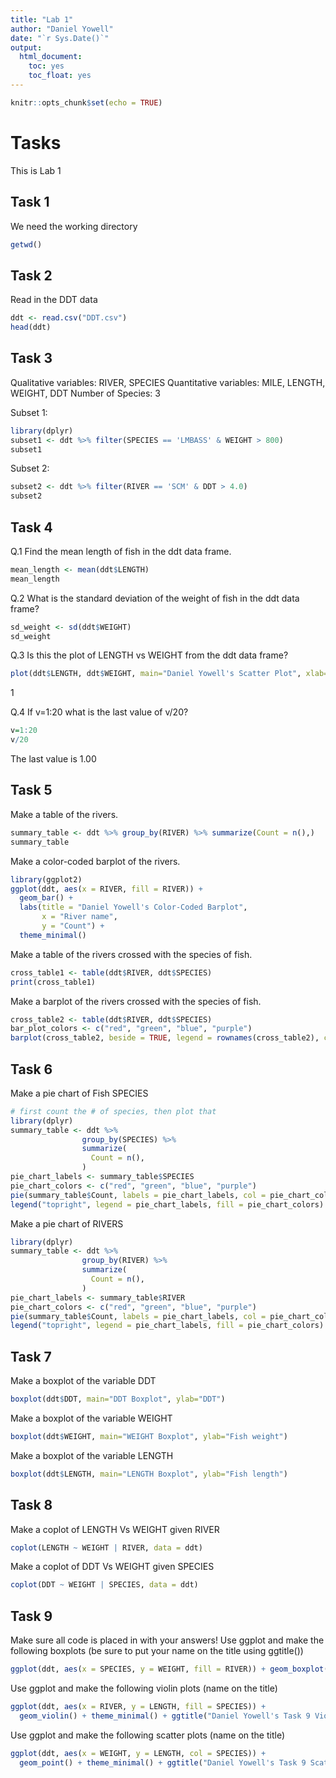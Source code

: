 ```yaml
---
title: "Lab 1"
author: "Daniel Yowell"
date: "`r Sys.Date()`"
output: 
  html_document:
    toc: yes
    toc_float: yes
---
```


```r
knitr::opts_chunk$set(echo = TRUE)
```

# Tasks

This is Lab 1

## Task 1

We need the working directory

```r
getwd()
```

## Task 2

Read in the DDT data

```r
ddt <- read.csv("DDT.csv")
head(ddt)
```

## Task 3

Qualitative variables: RIVER, SPECIES
Quantitative variables: MILE, LENGTH, WEIGHT, DDT
Number of Species: 3

Subset 1:
```r
library(dplyr)
subset1 <- ddt %>% filter(SPECIES == 'LMBASS' & WEIGHT > 800)
subset1
```

Subset 2:
```r
subset2 <- ddt %>% filter(RIVER == 'SCM' & DDT > 4.0)
subset2
```

## Task 4

Q.1 Find the mean length of fish in the ddt data frame.
```r
mean_length <- mean(ddt$LENGTH)
mean_length
```

Q.2 What is the standard deviation of the weight of fish in the ddt data frame?
```r
sd_weight <- sd(ddt$WEIGHT)
sd_weight
```

Q.3 Is this the plot of LENGTH vs WEIGHT from the ddt data frame?
```r
plot(ddt$LENGTH, ddt$WEIGHT, main="Daniel Yowell's Scatter Plot", xlab="WEIGHT", ylab="LENGTH", col="red")
```
1

Q.4 If v=1:20 what is the last value of v/20?
```r
v=1:20
v/20
```
The last value is 1.00

## Task 5

Make a table of the rivers.
```r
summary_table <- ddt %>% group_by(RIVER) %>% summarize(Count = n(),)
summary_table
```

Make a color-coded barplot of the rivers.
```r
library(ggplot2)
ggplot(ddt, aes(x = RIVER, fill = RIVER)) +
  geom_bar() +
  labs(title = "Daniel Yowell's Color-Coded Barplot",
       x = "River name",
       y = "Count") +
  theme_minimal()
```

Make a table of the rivers crossed with the species of fish.
```r
cross_table1 <- table(ddt$RIVER, ddt$SPECIES)
print(cross_table1)
```

Make a barplot of the rivers crossed with the species of fish.
```r
cross_table2 <- table(ddt$RIVER, ddt$SPECIES)
bar_plot_colors <- c("red", "green", "blue", "purple")
barplot(cross_table2, beside = TRUE, legend = rownames(cross_table2), col = bar_plot_colors)
```

## Task 6

Make a pie chart of Fish SPECIES
```r
# first count the # of species, then plot that
library(dplyr)
summary_table <- ddt %>%
                group_by(SPECIES) %>%
                summarize(
                  Count = n(),
                )
pie_chart_labels <- summary_table$SPECIES
pie_chart_colors <- c("red", "green", "blue", "purple")
pie(summary_table$Count, labels = pie_chart_labels, col = pie_chart_colors)
legend("topright", legend = pie_chart_labels, fill = pie_chart_colors)
```

Make a pie chart of RIVERS
```r
library(dplyr)
summary_table <- ddt %>%
                group_by(RIVER) %>%
                summarize(
                  Count = n(),
                )
pie_chart_labels <- summary_table$RIVER
pie_chart_colors <- c("red", "green", "blue", "purple")
pie(summary_table$Count, labels = pie_chart_labels, col = pie_chart_colors)
legend("topright", legend = pie_chart_labels, fill = pie_chart_colors)
```

## Task 7

Make a boxplot of the variable DDT
```r
boxplot(ddt$DDT, main="DDT Boxplot", ylab="DDT")
```

Make a boxplot of the variable WEIGHT
```r
boxplot(ddt$WEIGHT, main="WEIGHT Boxplot", ylab="Fish weight")
```

Make a boxplot of the variable LENGTH
```r
boxplot(ddt$LENGTH, main="LENGTH Boxplot", ylab="Fish length")
```

## Task 8 

Make a coplot of LENGTH Vs WEIGHT given RIVER
```r
coplot(LENGTH ~ WEIGHT | RIVER, data = ddt)
```

Make a coplot of DDT Vs WEIGHT given SPECIES
```r
coplot(DDT ~ WEIGHT | SPECIES, data = ddt)
```

## Task 9
Make sure all code is placed in with your answers!
Use ggplot and make the following boxplots (be sure to put your name on the title using ggtitle())

```r
ggplot(ddt, aes(x = SPECIES, y = WEIGHT, fill = RIVER)) + geom_boxplot() + ggtitle("Daniel Yowell's Task 9 Boxplot")
```

Use ggplot and make the following violin plots (name on the title)

```r
ggplot(ddt, aes(x = RIVER, y = LENGTH, fill = SPECIES)) +
  geom_violin() + theme_minimal() + ggtitle("Daniel Yowell's Task 9 Violin Plot")
```

Use ggplot and make the following scatter plots (name on the title)

```r
ggplot(ddt, aes(x = WEIGHT, y = LENGTH, col = SPECIES)) +
  geom_point() + theme_minimal() + ggtitle("Daniel Yowell's Task 9 Scatter Plot")
```
